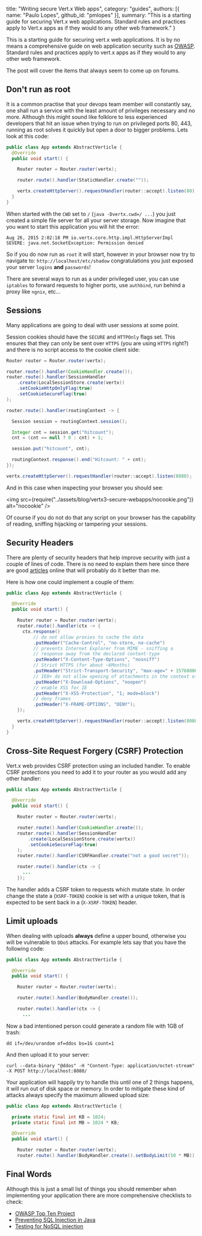   title: "Writing secure Vert.x Web apps",
  category: "guides",
  authors: [{
    name: "Paulo Lopes",
    github_id: "pmlopes"
  }],
  summary: "This is a starting guide for securing Vert.x web applications. Standard rules and practices apply to Vert.x apps as if they would to any other web framework."
}

This is a starting guide for securing vert.x web applications. It is by no means a comprehensive guide on web application security such as [OWASP](https://www.owasp.org). Standard rules and practices apply to vert.x apps as if they would to any other web framework.

The post will cover the items that always seem to come up on forums.

## Don't run as root

It is a common practise that your devops team member will constantly say, one shall run a service with the least amount of privileges necessary and no more. Although this might sound like folklore to less experienced developers that hit an issue when trying to run on privileged ports 80, 443, running as root solves it quickly but open a door to bigger problems. Lets look at this code:

```java
public class App extends AbstractVerticle {
  @Override
  public void start() {

    Router router = Router.router(vertx);

    router.route().handler(StaticHandler.create(""));

    vertx.createHttpServer().requestHandler(router::accept).listen(80);
  }
}

```

When started with the `CWD` set to `/` (`java -Dvertx.cwd=/ ...`) you just created a simple file server for all your server storage. Now imagine that you want to start this application you will hit the error:

```text
Aug 26, 2015 2:02:18 PM io.vertx.core.http.impl.HttpServerImpl
SEVERE: java.net.SocketException: Permission denied
```

So if you do now run as `root` it will start, however in your browser now try to navigate to: `http://localhost/etc/shadow` congratulations you just exposed your server `logins` **and** `passwords`!

There are several ways to run as a under privileged user, you can use `iptables` to forward requests to higher ports, use `authbind`, run behind a proxy like `ngnix`, etc...

## Sessions

Many applications are going to deal with user sessions at some point.

Session cookies should have the `SECURE` and `HTTPOnly` flags set. This ensures that they can only be sent over `HTTPS` (you are using `HTTPS` right?) and there is no script access to the cookie client side:

```java
Router router = Router.router(vertx);

router.route().handler(CookieHandler.create());
router.route().handler(SessionHandler
    .create(LocalSessionStore.create(vertx))
    .setCookieHttpOnlyFlag(true)
    .setCookieSecureFlag(true)
);

router.route().handler(routingContext -> {

  Session session = routingContext.session();

  Integer cnt = session.get("hitcount");
  cnt = (cnt == null ? 0 : cnt) + 1;

  session.put("hitcount", cnt);

  routingContext.response().end("Hitcount: " + cnt);
});

vertx.createHttpServer().requestHandler(router::accept).listen(8080);
```

And in this case when inspecting your browser you should see:

<img src={require("../assets/blog/vertx3-secure-webapps/nocookie.png")} alt="nocookie" />

Of course if you do not do that any script on your browser has the capability of reading, sniffing hijacking or tampering your sessions.

## Security Headers

There are plenty of security headers that help improve security with just a couple of lines of code. There is no need to explain them here since there are good [articles](http://recxltd.blogspot.nl/2012/03/seven-web-server-http-headers-that.html) online that will probably do it better than me.

Here is how one could implement a couple of them:

```java
public class App extends AbstractVerticle {

  @Override
  public void start() {

    Router router = Router.router(vertx);
    router.route().handler(ctx -> {
      ctx.response()
          // do not allow proxies to cache the data
          .putHeader("Cache-Control", "no-store, no-cache")
          // prevents Internet Explorer from MIME - sniffing a
          // response away from the declared content-type
          .putHeader("X-Content-Type-Options", "nosniff")
          // Strict HTTPS (for about ~6Months)
          .putHeader("Strict-Transport-Security", "max-age=" + 15768000)
          // IE8+ do not allow opening of attachments in the context of this resource
          .putHeader("X-Download-Options", "noopen")
          // enable XSS for IE
          .putHeader("X-XSS-Protection", "1; mode=block")
          // deny frames
          .putHeader("X-FRAME-OPTIONS", "DENY");
    });

    vertx.createHttpServer().requestHandler(router::accept).listen(8080);
  }
}
```

## Cross-Site Request Forgery (CSRF) Protection

Vert.x web provides CSRF protection using an included handler. To enable CSRF protections you need to add it to your router as you would add any other handler:

```java
public class App extends AbstractVerticle {

  @Override
  public void start() {

    Router router = Router.router(vertx);

    router.route().handler(CookieHandler.create());
    router.route().handler(SessionHandler
        .create(LocalSessionStore.create(vertx))
        .setCookieSecureFlag(true)
    );
    router.route().handler(CSRFHandler.create("not a good secret"));

    router.route().handler(ctx -> {
      ...
    });
```

The handler adds a CSRF token to requests which mutate state. In order change the state a (`XSRF-TOKEN`) cookie is set with a unique token, that is expected to be sent back in a (`X-XSRF-TOKEN`) header.

## Limit uploads

When dealing with uploads **always** define a upper bound, otherwise you will be vulnerable to `DDoS` attacks. For example lets say that you have the following code:

```java
public class App extends AbstractVerticle {

  @Override
  public void start() {

    Router router = Router.router(vertx);

    router.route().handler(BodyHandler.create());

    router.route().handler(ctx -> {
      ...
```

Now a bad intentioned person could generate a random file with 1GB of trash:

```
dd if=/dev/urandom of=ddos bs=1G count=1
```

And then upload it to your server:

```
curl --data-binary "@ddos" -H "Content-Type: application/octet-stream" -X POST http://localhost:8080/
```

Your application will happily try to handle this until one of 2 things happens, it will run out of disk space or memory. In order to mitigate these kind of attacks always specify the maximum allowed upload size:

```java
public class App extends AbstractVerticle {

  private static final int KB = 1024;
  private static final int MB = 1024 * KB;

  @Override
  public void start() {

    Router router = Router.router(vertx);
    router.route().handler(BodyHandler.create().setBodyLimit(50 * MB));
```

## Final Words

Although this is just a small list of things you should remember when implementing your application there are more comprehensive checklists to check:

* [OWASP Top Ten Project](https://www.owasp.org/index.php/Category:OWASP_Top_Ten_Project)
* [Preventing SQL Injection in Java](https://www.owasp.org/index.php/Preventing_SQL_Injection_in_Java)
* [Testing for NoSQL injection](https://www.owasp.org/index.php/Testing_for_NoSQL_injection)
